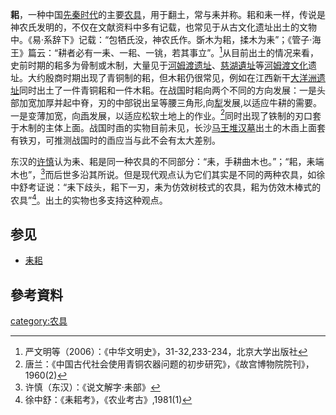 '''耜'''，一种中国[[先秦时代|先秦时代]]的主要[[农具|农具]]，用于翻土，常与耒并称。耜和耒一样，传说是神农氏发明的，不仅在文献资料中多有记载，也常见于从古文化遗址出土的文物中。《易·系辞下》记载：“包牺氏没，神农氏作。斲木为耜，揉木为耒”；《管子·海王》篇云：“耕者必有一耒、一耜、一铫，若其事立”。<ref>严文明等（2006）：《中华文明史》，31-32,233-234，北京大学出版社</ref>从目前出土的情况来看，史前时期的耜多为骨制或木制，大量见于[[河姆渡遗址|河姆渡遗址]]、[[慈湖遺址|慈湖遺址]]等[[河姆渡文化|河姆渡文化]]遗址。大约殷商时期出现了青铜制的耜，但木耜仍很常见，例如在江西新干[[大洋洲遗址|大洋洲遗址]]同时出土了一件青铜耜和一件木耜。在战国时耜向两个不同的方向发展：一是头部加宽加厚并起中脊，刃的中部锐出呈等腰三角形,向[[犁|犁]]发展,以适应牛耕的需要。一是变薄加宽，向[[臿|臿]]发展，以适应松软土地上的作业。<ref>唐兰：《中国古代社会使用青铜农器问题的初步研究》，《故宫博物院院刊》，1960(2)</ref>同时出现了铁制的刃口套于木制的主体上面。战国时臿的实物目前未见，长沙[[马王堆汉墓|马王堆汉墓]]出土的木臿上面套有铁刃，可推测战国时的臿应当与此不会有太大差别。

东汉的[[许慎|许慎]]认为耒、耜是同一种农具的不同部分：“耒，手耕曲木也。”；“耜，耒端木也”，<ref>许慎（东汉）：《说文解字·耒部》</ref>而后世多沿其所说。但是现代观点认为它们其实是不同的两种农具，如徐中舒考证说：“耒下歧头，耜下一刃，耒为仿效树枝式的农具，耜为仿效木棒式的农具”<ref>徐中舒：《耒耜考》，《农业考古》,1981(1)</ref>。出土的实物也多支持这种观点。

==参见==
*[[耒耜|耒耜]]

== 參考資料 ==
<div class="references-small">
<references/>
</div>

{{Agri-stub}}
[[category:农具|category:农具]]